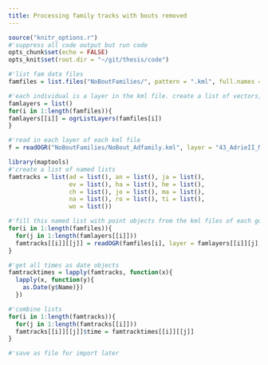 ```yaml
---
title: Processing family tracks with bouts removed
---
```


```r
source("knitr_options.r")
#'suppress all code output but run code
opts_chunk$set(echo = FALSE)
opts_knit$set(root.dir = "~/git/thesis/code")
```

```r
#'list fam data files
famfiles = list.files("NoBoutFamilies/", pattern = ".kml", full.names = T)

#'each individual is a layer in the kml file. create a list of vectors, each vector containing the names of the layers/birds in that layer.
famlayers = list()
for(i in 1:length(famfiles)){
famlayers[[i]] = ogrListLayers(famfiles[i])
}

#'read in each layer of each kml file
f = readOGR("NoBoutFamilies/NoBout_Adfamily.kml", layer = "43_AdrieII_M", require_geomType = "wkbPoint")

library(maptools)
#'create a list of named lists
famtracks = list(ad = list(), an = list(), ja = list(),
                 ev = list(), ha = list(), he = list(),
                 ch = list(), jo = list(), ma = list(),
                 na = list(), ro = list(), ti = list(),
                 wo = list())

#'fill this named list with point objects from the kml files of each goose, with families forming a single spdf in each list.
for(i in 1:length(famfiles)){
  for(j in 1:length(famlayers[[i]]))
  famtracks[[i]][[j]] = readOGR(famfiles[i], layer = famlayers[[i]][j], require_geomType = "wkbPoint")
}
```

```r

#'get all times as date objects
famtracktimes = lapply(famtracks, function(x){
  lapply(x, function(y){
    as.Date(y$Name)})
  })

#'combine lists
for(i in 1:length(famtracks)){
  for(j in 1:length(famtracks[[i]]))
  famtracks[[i]][[j]]$time = famtracktimes[[i]][[j]]
}
```

```r
#'save as file for import later

```

